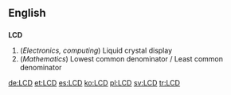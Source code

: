 ==English==

==={{initialism}}===
'''LCD'''

# (''Electronics, computing'') Liquid crystal display
# (''Mathematics'') Lowest common denominator / Least common denominator

[[de:LCD]]
[[et:LCD]]
[[es:LCD]]
[[ko:LCD]]
[[pl:LCD]]
[[sv:LCD]]
[[tr:LCD]]